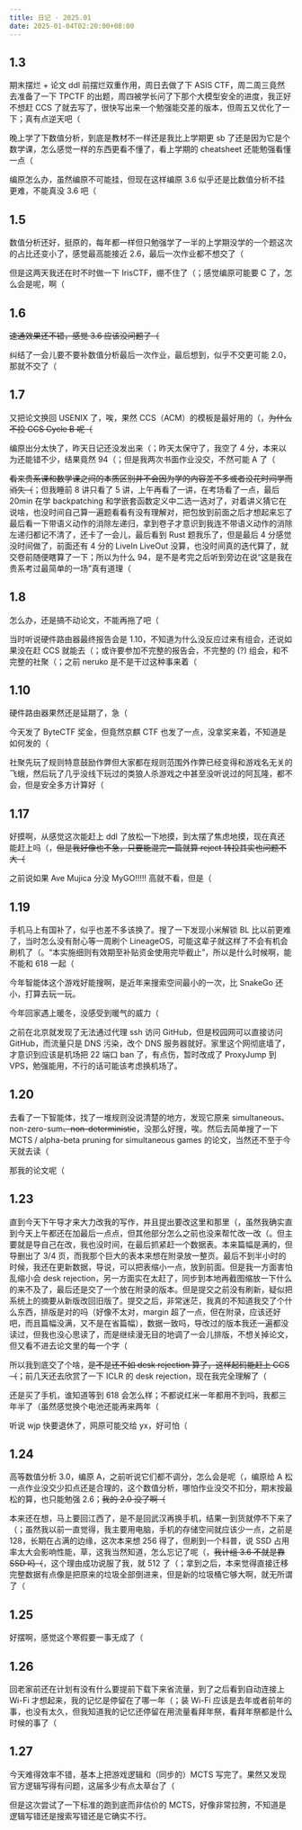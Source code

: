 ```yaml
---
title: 日记 · 2025.01
date: 2025-01-04T02:20:00+08:00
---
```


## 1.3

期末摆烂 + 论文 ddl 前摆烂双重作用，周日去做了下 ASIS CTF，周二周三竟然去准备了一下 TPCTF 的出题，周四被学长问了下那个大模型安全的进度，我正好不想赶 CCS 了就去写了，很快写出来一个勉强能交差的版本，但周五又优化了一下；真有点逆天吧（

晚上学了下数值分析，到底是教材不一样还是我比上学期更 sb 了还是因为它是个数学课，怎么感觉一样的东西更看不懂了，看上学期的 cheatsheet 还能勉强看懂一点（

编原怎么办，虽然编原不可能挂，但现在这样编原 3.6 似乎还是比数值分析不挂更难，不能真没 3.6 吧（

## 1.5

数值分析还好，挺原的，每年都一样但只勉强学了一半的上学期没学的一个题这次的占比还变小了，感觉最高能接近 2.6，最后一次作业都不想交了（

但是这两天我还在时不时做一下 IrisCTF，绷不住了（；感觉编原可能要 C 了，怎么会是呢，啊（

## 1.6

~~速通效果还不错，感觉 3.6 应该没问题了（~~

纠结了一会儿要不要补数值分析最后一次作业，最后想到，似乎不交更可能 2.0，那就不交了（

## 1.7

又把论文换回 USENIX 了，唉，果然 CCS（ACM）的模板是最好用的（，~~为什么不投 CCS Cycle B 呢（~~

编原出分太快了，昨天日记还没发出来（；昨天太保守了，我空了 4 分，本来以为还能错不少，结果竟然 94（；但是我两次书面作业没交，不然可能 A 了（

~~看来贵系课和数学课之间的本质区别并不会因为学的内容差不多或者没花时间学而消失（~~；但我睡前 8 讲只看了 5 讲，上午再看了一讲，在考场看了一点，最后 20min 在学 backpatching 和学嵌套函数定义中二选一选对了，对着讲义猜它在说啥，也没时间自己算一遍题看看有没有理解对，把包放到前面之后才想起来忘了最后看一下带语义动作的消除左递归，拿到卷子才意识到我连不带语义动作的消除左递归都记不清了，还卡了一会儿，最后看到 Rust 题我乐了，但是最后 4 分感觉没时间做了，前面还有 4 分的 LiveIn LiveOut 没算，也没时间真的迭代算了，就交卷前随便瞎算了一下；所以为什么 94，是不是考完之后听到旁边在说“这是我在贵系考过最简单的一场”真有道理（

## 1.8

怎么办，还是搞不动论文，不能再拖了吧（

当时听说硬件路由器最终报告会是 1.10，不知道为什么没反应过来有组会，还说如果没在赶 CCS 就能去（；或许要参加不完整的报告会，不完整的 (?) 组会，和不完整的社聚（；之前 neruko 是不是干过这种事来着（

## 1.10

硬件路由器果然还是延期了，急（

今天发了 ByteCTF 奖金，但竟然京麒 CTF 也发了一点，没拿奖来着，不知道是如何发的（

社聚先玩了规则特意鼓励作弊但大家都在规则范围外作弊已经变得和游戏名无关的飞蛾，然后玩了几乎没线下玩过的类狼人杀游戏之中甚至没听说过的阿瓦隆，都不会，但是安全多方计算好（

## 1.17

好摸啊，从感觉这次能赶上 ddl 了放松一下地摸，到太摆了焦虑地摸，现在真还能赶上吗（，~~但是我好像也不急，只要能混完一篇就算 reject 转投其实也问题不大（~~

之前说如果 Ave Mujica 分没 MyGO!!!!! 高就不看，但是（

## 1.19

手机马上有国补了，似乎也差不多该换了。搜了一下发现小米解锁 BL 比以前更难了，当时怎么没有耐心等一周刷个 LineageOS，可能这辈子就这样了不会有机会刷机了（。“本实施细则有效期至补贴资金使用完毕截止”，所以是什么时候啊，能不能和 618 一起（

今年智能体这个游戏好能搜啊，是近年来搜索空间最小的一次，比 SnakeGo 还小，打算去玩一玩。

今年回家遇上暖冬，没感受到暖气的威力（

之前在北京就发现了无法通过代理 ssh 访问 GitHub，但是校园网可以直接访问 GitHub，而流量只是 DNS 污染，改个 DNS 服务器就好。家里这个网彻底墙了，才意识到应该是机场把 22 端口 ban 了，有点伤，暂时改成了 ProxyJump 到 VPS，勉强能用，不行的话可能该考虑换机场了。

## 1.20

去看了一下智能体，找了一堆规则没说清楚的地方，发现它原来 simultaneous、non-zero-sum<del>、non-deterministic</del>，没那么好搜，唉。然后去简单搜了一下 MCTS / alpha-beta pruning for simultaneous games 的论文，当然还不至于今天就去读（

那我的论文呢（

## 1.23

直到今天下午导才来大力改我的写作，并且提出要改这里和那里（，虽然我确实直到今天上午都还在加最后一点点，但其他部分怎么之前也没来帮忙改一改（。但主要就是导自己在改，我也没时间，在最后抓紧赶一个数据表。本来篇幅是满的，但导删出了 3/4 页，而我那个巨大的表本来想在附录放一整页。最后不到半小时的时候，我还在更新数据，导说，可以把表缩小一点，放到前面。但是我一方面害怕乱缩小会 desk rejection，另一方面实在太赶了，同步到本地再截图缩放一下什么的来不及了，最后还是交了一个放在附录的版本。但是提交之前没有刷新，疑似把系统上的摘要从新版改回旧版了。提交之后，非常迷茫，我真的不知道我交了个什么东西，排版是对的吗（好像不太对，margin 超了一点，但在附录，应该还好吧，而且篇幅没满，又不是在省篇幅），数据一致吗，导改过的版本我还一遍都没读过，但我也没心思读了，而是继续漫无目的地调了一会儿排版，不想关掉论文，但又看不进去论文里的每一个字（

所以我到底交了个啥，~~是不是还不如 desk rejection 算了，这样起码能赶上 CCS（~~；前几天还去欣赏了一下 ICLR 的 desk rejection，现在我完全理解了（

还是买了手机，谁知道等到 618 会怎么样；不都说红米一年都用不到吗，我都三年半了（虽然感觉换个电池还能再来两年（

听说 wjp 快要退休了，网原可能交给 yx，好可怕（

## 1.24

高等数值分析 3.0，编原 A，之前听说它们都不调分，怎么会是呢（，编原给 A 松一点作业没交少扣点还是合理的，这个数值分析，哪怕作业没交不扣分，期末按最松的算，也只能勉强 2.6；~~我的 2.0 没了啊（~~

本来还在想，马上要回江西了，是不是回武汉再换手机，结果一到货就停不下来了（；虽然我以前一直觉得，我主要用电脑，手机的存储空间就应该少一点，之前是 128，长期在占满的边缘，这次本来想 256 得了，但刷到一个科普，说 SSD 占用率太大会影响性能，草，这我当然知道，怎么忘记了呢（，~~我计组 3.6 不就是靠 SSD 吗（~~，这个理由成功说服了我，就 512 了（；拿到之后，本来觉得直接迁移完整数据有点像是把原来的垃圾全部倒进来，但是新的垃圾桶它够大啊，就无所谓了（

## 1.25

好摆啊，感觉这个寒假要一事无成了（

## 1.26

回老家前还在计划有没有什么要提前下载下来省流量，到了之后看到自动连接上 Wi-Fi 才想起来，我的记忆是停留在了哪一年（；装 Wi-Fi 应该是去年或者前年的事，也没有太久，但我知道我的记忆还停留在用流量看拜年祭，看拜年祭都是什么时候的事了（

## 1.27

今天难得效率不错，基本上把游戏逻辑和（同步的）MCTS 写完了。果然又发现官方逻辑写得有问题，这届多少有点太草台了（

但是这次尝试了一下标准的跑到底而非估价的 MCTS，好像非常拉胯，不知道是逻辑写错还是搜索写错还是它确实不行。
